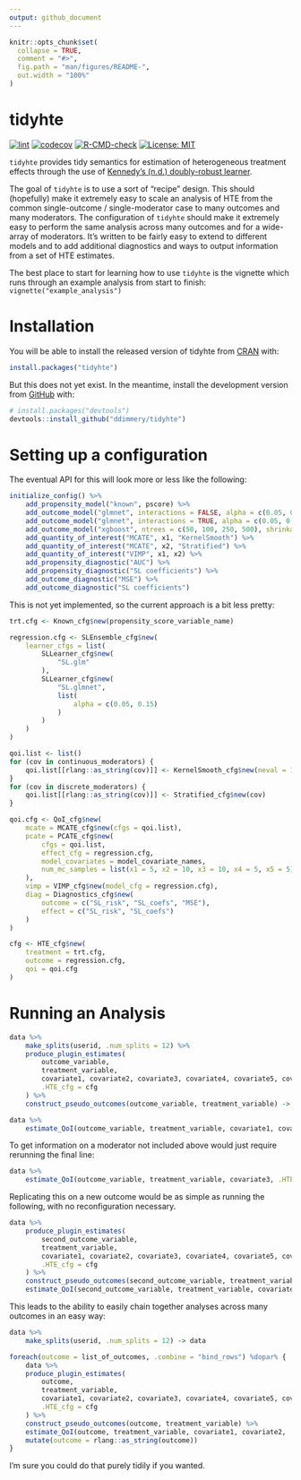 ```yaml
---
output: github_document
---
```


<!-- README.md is generated from README.Rmd. Please edit that file -->

```r
knitr::opts_chunk$set(
  collapse = TRUE,
  comment = "#>",
  fig.path = "man/figures/README-",
  out.width = "100%"
)
```

# tidyhte

<!-- badges: start -->
[![lint](https://github.com/ddimmery/tidyhte/actions/workflows/lint.yaml/badge.svg)](https://github.com/ddimmery/tidyhte/actions/workflows/lint.yaml)
[![codecov](https://codecov.io/gh/ddimmery/tidyhte/branch/main/graph/badge.svg?token=AHT3X4S2KQ)](https://codecov.io/gh/ddimmery/tidyhte)
[![R-CMD-check](https://github.com/ddimmery/tidyhte/actions/workflows/R-CMD-check.yaml/badge.svg)](https://github.com/ddimmery/tidyhte/actions/workflows/R-CMD-check.yaml)
[![License: MIT](https://img.shields.io/badge/License-MIT-yellow.svg)](https://opensource.org/licenses/MIT)
<!-- badges: end -->

`tidyhte` provides tidy semantics for estimation of heterogeneous treatment effects through the use of [Kennedy's (n.d.) doubly-robust learner](https://arxiv.org/abs/2004.14497).

The goal of `tidyhte` is to use a sort of "recipe" design. This should (hopefully) make it extremely easy to scale an analysis of HTE from the common single-outcome / single-moderator case to many outcomes and many moderators. The configuration of `tidyhte` should make it extremely easy to perform the same analysis across many outcomes and for a wide-array of moderators. It's written to be fairly easy to extend to different models and to add additional diagnostics and ways to output information from a set of HTE estimates.

The best place to start for learning how to use `tidyhte` is the vignette which runs through an example analysis from start to finish: `vignette("example_analysis")`

# Installation

You will be able to install the released version of tidyhte from [CRAN](https://CRAN.R-project.org) with:

``` r
install.packages("tidyhte")
```

But this does not yet exist. In the meantime, install the development version from [GitHub](https://github.com/) with:

``` r
# install.packages("devtools")
devtools::install_github("ddimmery/tidyhte")
```

# Setting up a configuration

The eventual API for this will look more or less like the following:

```r
initialize_config() %>%
    add_propensity_model("known", pscore) %>%
    add_outcome_model("glmnet", interactions = FALSE, alpha = c(0.05, 0.15, 0.2, 0.25)) %>%
    add_outcome_model("glmnet", interactions = TRUE, alpha = c(0.05, 0.15, 0.2, 0.25)) %>%
    add_outcome_model("xgboost", ntrees = c(50, 100, 250, 500), shrinkage = c(0.01, 0.1)) %>%
    add_quantity_of_interest("MCATE", x1, "KernelSmooth") %>%
    add_quantity_of_interest("MCATE", x2, "Stratified") %>%
    add_quantity_of_interest("VIMP", x1, x2) %>%
    add_propensity_diagnostic("AUC") %>%
    add_propensity_diagnostic("SL coefficients") %>%
    add_outcome_diagnostic("MSE") %>%
    add_outcome_diagnostic("SL coefficients")
```

This is not yet implemented, so the current approach is a bit less pretty:

```r
trt.cfg <- Known_cfg$new(propensity_score_variable_name)

regression.cfg <- SLEnsemble_cfg$new(
    learner_cfgs = list(
        SLLearner_cfg$new(
            "SL.glm"
        ),
        SLLearner_cfg$new(
            "SL.glmnet",
            list(
                alpha = c(0.05, 0.15)
            )
        )
    )
)

qoi.list <- list()
for (cov in continuous_moderators) {
    qoi.list[[rlang::as_string(cov)]] <- KernelSmooth_cfg$new(neval = 100)
}
for (cov in discrete_moderators) {
    qoi.list[[rlang::as_string(cov)]] <- Stratified_cfg$new(cov)
}

qoi.cfg <- QoI_cfg$new(
    mcate = MCATE_cfg$new(cfgs = qoi.list),
    pcate = PCATE_cfg$new(
        cfgs = qoi.list,
        effect_cfg = regression.cfg,
        model_covariates = model_covariate_names,
        num_mc_samples = list(x1 = 5, x2 = 10, x3 = 10, x4 = 5, x5 = 5)
    ),
    vimp = VIMP_cfg$new(model_cfg = regression.cfg),
    diag = Diagnostics_cfg$new(
        outcome = c("SL_risk", "SL_coefs", "MSE"),
        effect = c("SL_risk", "SL_coefs")
    )
)

cfg <- HTE_cfg$new(
    treatment = trt.cfg,
    outcome = regression.cfg,
    qoi = qoi.cfg
)
```

# Running an Analysis

```r
data %>%
    make_splits(userid, .num_splits = 12) %>%
    produce_plugin_estimates(
        outcome_variable,
        treatment_variable,
        covariate1, covariate2, covariate3, covariate4, covariate5, covariate6,
        .HTE_cfg = cfg
    ) %>%
    construct_pseudo_outcomes(outcome_variable, treatment_variable) -> data

data %>%
    estimate_QoI(outcome_variable, treatment_variable, covariate1, covariate2, .HTE_cfg = cfg) -> results
```

To get information on a moderator not included above would just require rerunning the final line:

```r
data %>%
    estimate_QoI(outcome_variable, treatment_variable, covariate3, .HTE_cfg = cfg) -> results
```

Replicating this on a new outcome would be as simple as running the following, with no reconfiguration necessary.

```r
data %>%
    produce_plugin_estimates(
        second_outcome_variable,
        treatment_variable,
        covariate1, covariate2, covariate3, covariate4, covariate5, covariate6,
        .HTE_cfg = cfg
    ) %>%
    construct_pseudo_outcomes(second_outcome_variable, treatment_variable) %>%
    estimate_QoI(second_outcome_variable, treatment_variable, covariate1, covariate2, .HTE_cfg = cfg) -> results
```

This leads to the ability to easily chain together analyses across many outcomes in an easy way:

```r
data %>%
    make_splits(userid, .num_splits = 12) -> data

foreach(outcome = list_of_outcomes, .combine = "bind_rows") %dopar% {
    data %>%
    produce_plugin_estimates(
        outcome,
        treatment_variable,
        covariate1, covariate2, covariate3, covariate4, covariate5, covariate6,
        .HTE_cfg = cfg
    ) %>%
    construct_pseudo_outcomes(outcome, treatment_variable) %>%
    estimate_QoI(outcome, treatment_variable, covariate1, covariate2, .HTE_cfg = cfg) %>%
    mutate(outcome = rlang::as_string(outcome))
}
```

I'm sure you could do that purely tidily if you wanted.